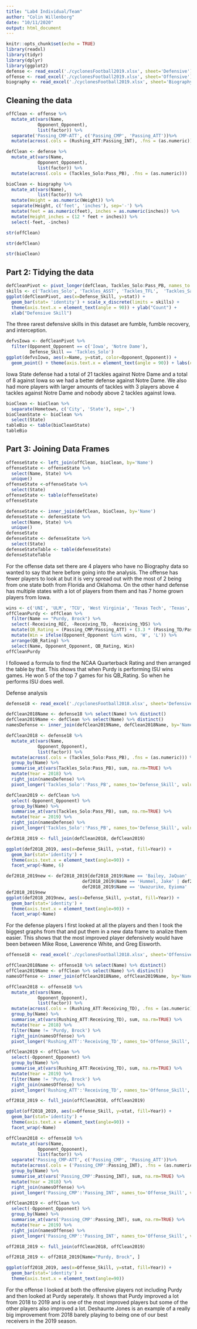 ```yaml
---
title: "Lab4 Individual/Team"
author: "Colin Willenborg"
date: "10/11/2020"
output: html_document
---
```


```r
knitr::opts_chunk$set(echo = TRUE)
library(readxl)
library(tidyr)
library(dplyr)
library(ggplot2)
defense <- read_excel('./cyclonesFootball2019.xlsx', sheet='Defensive')
offense <- read_excel('./cyclonesFootball2019.xlsx', sheet='Offensive')
biography <- read_excel('./cyclonesFootball2019.xlsx', sheet='Biography')
```

## Cleaning the data

```r
offClean <- offense %>%
  mutate_at(vars(Name,
            Opponent_Opponent),
            list(factor)) %>%
  separate('Passing_CMP-ATT', c('Passing_CMP', 'Passing_ATT'))%>%
  mutate(across(.cols = (Rushing_ATT:Passing_INT), .fns = (as.numeric)))

defClean <- defense %>%
  mutate_at(vars(Name,
            Opponent_Opponent),
            list(factor)) %>%
  mutate(across(.cols = (Tackles_Solo:Pass_PB), .fns = (as.numeric)))

bioClean <- biography %>%
  mutate_at(vars(Name),
            list(factor)) %>%
  mutate(Weight = as.numeric(Weight)) %>%
  separate(Height, c('feet', 'inches'), sep='-') %>%
  mutate(feet = as.numeric(feet), inches = as.numeric(inches)) %>%
  mutate(Height_inches = (12 * feet + inches)) %>%
  select(-feet, -inches)

str(offClean)
```

```r
str(defClean)
```

```r
str(bioClean)
```

## Part 2: Tidying the data

```r
defCleanPivot <- pivot_longer(defClean, Tackles_Solo:Pass_PB, names_to ="Defense_Skill", values_to = "stat")
skills <- c('Tackles_Solo',	'Tackles_ASST',	'Tackles_TFL',	'Tackles_Sack',	'Turnover_FF', 'Turnover_FR',	'Turnover_INT',	'Pass_QBH	Pass_PB')
ggplot(defCleanPivot, aes(x=Defense_Skill, y=stat)) + 
  geom_bar(stat= 'identity') + scale_x_discrete(limits = skills) + 
  theme(axis.text.x = element_text(angle = 90)) + ylab("Count") + 
  xlab("Defensive Skill")

```

The three rarest defensive skills in this dataset are fumble, fumble recovery, and interception.

```r
defvsIowa <- defCleanPivot %>%
  filter(Opponent_Opponent == c('Iowa', 'Notre Dame'),
         Defense_Skill == 'Tackles_Solo')
ggplot(defvsIowa, aes(x=Name, y=stat, color=Opponent_Opponent)) + 
  geom_point() + theme(axis.text.x = element_text(angle = 90)) + labs(color='Opponent')
```

Iowa State defense had a total of 21 tackles against Notre Dame and a total of 8 against Iowa so we had a better defense against Notre Dame. We also had more players with larger amounts of tackles with 3 players above 4 tackles against Notre Dame and nobody above 2 tackles against Iowa.

```r
bioClean <- bioClean %>%
  separate(Hometown, c('City', 'State'), sep=',')
bioCleanState <- bioClean %>% 
  select(State)
tableBio <- table(bioCleanState)
tableBio
```
## Part 3: Joining Data Frames

```r
offenseState <- left_join(offClean, bioClean, by='Name')
offenseState <- offenseState %>% 
  select(Name, State) %>% 
  unique()
offenseState <-offenseState %>% 
  select(State)
offenseState <- table(offenseState)
offenseState
```

```r
defenseState <- inner_join(defClean, bioClean, by='Name')
defenseState <- defenseState %>% 
  select(Name, State) %>% 
  unique()
defenseState
defenseState <- defenseState %>% 
  select(State)
defenseStateTable <- table(defenseState)
defenseStateTable
```
For the offense data set there are 4 players who have no Biography data so wanted to say that here before going into the analysis. The offense has fewer players to look at but it is very spread out with the most of 2 being from one state both from Florida and Oklahoma. On the other hand defense has multiple states with a lot of players from them and has 7 home grown players from Iowa. 

```r
wins <- c('UNI', 'ULM', 'TCU', 'West Virginia', 'Texas Tech', 'Texas', 'Kansas')
offCleanPurdy <- offClean %>%
  filter(Name == "Purdy, Brock") %>%
  select(-Receiving_REC, -Receiving_TD, -Receiving_YDS) %>% 
  mutate(QB_Rating = (Passing_CMP/Passing_ATT) + (3.3 * (Passing_TD/Passing_ATT) -(2*(Passing_INT/Passing_ATT)) + (8.4 * Passing_YDS/Passing_ATT))) %>% 
  mutate(Win = ifelse(Opponent_Opponent %in% wins, 'W', 'L')) %>% 
  arrange(QB_Rating) %>%
  select(Name, Opponent_Opponent, QB_Rating, Win)
offCleanPurdy
```

I followed a formula to find the NCAA Quarterback Rating and then arranged the table by that. This shows that when Purdy is performing ISU wins games. He won 5 of the top 7 games for his QB_Rating. So when he performs ISU does well.


Defense analysis

```r
defense18 <- read_excel('./cyclonesFootball2018.xlsx', sheet='Defensive')

defClean2018Name <- defense18 %>% select(Name) %>% distinct()
defClean2019Name <- defClean %>% select(Name) %>% distinct()
namesDefense <- inner_join(defClean2019Name, defClean2018Name, by='Name')

defClean2018 <- defense18 %>%
  mutate_at(vars(Name,
            Opponent_Opponent),
            list(factor)) %>%
  mutate(across(.cols = (Tackles_Solo:Pass_PB), .fns = (as.numeric))) %>% 
  group_by(Name) %>% 
  summarise_at(vars(Tackles_Solo:Pass_PB), sum, na.rm=TRUE) %>% 
  mutate(Year = 2018) %>% 
  right_join(namesDefense) %>% 
  pivot_longer('Tackles_Solo':'Pass_PB', names_to='Defense_Skill', values_to='stat')

defClean2019 <- defClean %>% 
  select(-Opponent_Opponent) %>% 
  group_by(Name) %>% 
  summarise_at(vars(Tackles_Solo:Pass_PB), sum, na.rm=TRUE) %>% 
  mutate(Year = 2019) %>% 
  right_join(namesDefense) %>% 
  pivot_longer('Tackles_Solo':'Pass_PB', names_to='Defense_Skill', values_to='stat')

def2018_2019 <- full_join(defClean2018, defClean2019)  

ggplot(def2018_2019, aes(x=Defense_Skill, y=stat, fill=Year)) +
  geom_bar(stat='identity') +
  theme(axis.text.x = element_text(angle=90)) +
  facet_wrap(~Name, 6)
```

```r
def2018_2019new <- def2018_2019[def2018_2019$Name == 'Bailey, JaQuan' | def2018_2019$Name == 'Eisworth, Greg' | def2018_2019$Name == 'Lewis, Braxton' | 
                             def2018_2019$Name == 'Hummel, Jake' | def2018_2019$Name == 'Johnson, Anthony' | def2018_2019$Name == 'Rose, Mike' |
                             def2018_2019$Name == 'Uwazurike, Eyioma' | def2018_2019$Name == "Vance, O'Rien" | def2018_2019$Name == 'White, Lawrence',]
def2018_2019new
ggplot(def2018_2019new, aes(x=Defense_Skill, y=stat, fill=Year)) +
  geom_bar(stat='identity') +
  theme(axis.text.x = element_text(angle=90)) +
  facet_wrap(~Name)
```
For the defense players I first looked at all the players and then I took the biggest graphs from that and put them in a new data frame to analize them easier. This shows that the most improved player defensively would have been between Mike Rose, Lawerence White, and Greg Eisworth.

```r
offense18 <- read_excel('./cyclonesFootball2018.xlsx', sheet='Offensive')

offClean2018Name <- offense18 %>% select(Name) %>% distinct()
offClean2019Name <- offClean %>% select(Name) %>% distinct()
namesOffense <- inner_join(offClean2018Name, offClean2019Name, by='Name')

offClean2018 <- offense18 %>%
  mutate_at(vars(Name,
            Opponent_Opponent),
            list(factor)) %>%
  mutate(across(.cols = (Rushing_ATT:Receiving_TD), .fns = (as.numeric))) %>% 
  group_by(Name) %>% 
  summarise_at(vars(Rushing_ATT:Receiving_TD), sum, na.rm=TRUE) %>% 
  mutate(Year = 2018) %>% 
  filter(Name != 'Purdy, Brock') %>% 
  right_join(namesOffense) %>% 
  pivot_longer('Rushing_ATT':'Receiving_TD', names_to='Offense_Skill', values_to='stat')

offClean2019 <- offClean %>% 
  select(-Opponent_Opponent) %>% 
  group_by(Name) %>% 
  summarise_at(vars(Rushing_ATT:Receiving_TD), sum, na.rm=TRUE) %>% 
  mutate(Year = 2019) %>% 
  filter(Name != 'Purdy, Brock') %>% 
  right_join(namesOffense) %>% 
  pivot_longer('Rushing_ATT':'Receiving_TD', names_to='Offense_Skill', values_to='stat')

off2018_2019 <- full_join(offClean2018, offClean2019)  

ggplot(off2018_2019, aes(x=Offense_Skill, y=stat, fill=Year)) +
  geom_bar(stat='identity') +
  theme(axis.text.x = element_text(angle=90)) +
  facet_wrap(~Name)
```

```r
offClean2018 <- offense18 %>%
  mutate_at(vars(Name,
            Opponent_Opponent),
            list(factor)) %>%
  separate('Passing_CMP-ATT', c('Passing_CMP', 'Passing_ATT'))%>%
  mutate(across(.cols = ('Passing_CMP':Passing_INT), .fns = (as.numeric))) %>% 
  group_by(Name) %>% 
  summarise_at(vars('Passing_CMP':Passing_INT), sum, na.rm=TRUE) %>% 
  mutate(Year = 2018) %>% 
  right_join(namesOffense) %>% 
  pivot_longer('Passing_CMP':'Passing_INT', names_to='Offense_Skill', values_to='stat')

offClean2019 <- offClean %>% 
  select(-Opponent_Opponent) %>% 
  group_by(Name) %>% 
  summarise_at(vars('Passing_CMP':Passing_INT), sum, na.rm=TRUE) %>% 
  mutate(Year = 2019) %>% 
  right_join(namesOffense) %>% 
  pivot_longer('Passing_CMP':'Passing_INT', names_to='Offense_Skill', values_to='stat')

off2018_2019 <- full_join(offClean2018, offClean2019)  

off2018_2019 <- off2018_2019[Name="Purdy, Brock", ]

ggplot(off2018_2019, aes(x=Offense_Skill, y=stat, fill=Year)) +
  geom_bar(stat='identity') +
  theme(axis.text.x = element_text(angle=90)) 
```
For the offense I looked at both the offensive players not including Purdy and then looked at Purdy seperately. It shows that Purdy improved a lot from 2018 to 2019 and is one of the most improved players but some of the other players also improved a lot. Deshaunte Jones is an example of a really big improvement from 2018 barely playing to being one of our best receivers in the 2019 season. 

